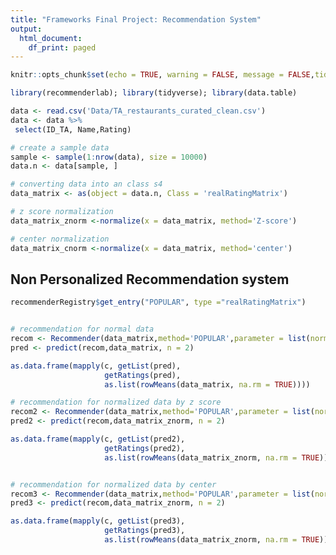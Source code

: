 ```yaml
---
title: "Frameworks Final Project: Recommendation System"
output:
  html_document:
    df_print: paged
---
```


```r
knitr::opts_chunk$set(echo = TRUE, warning = FALSE, message = FALSE,tidy = TRUE)
```

```r
library(recommenderlab); library(tidyverse); library(data.table)
```

```r
data <- read.csv('Data/TA_restaurants_curated_clean.csv')
data <- data %>%
 select(ID_TA, Name,Rating)
```

```r

# create a sample data 
sample <- sample(1:nrow(data), size = 10000)
data.n <- data[sample, ]

# converting data into an class s4
data_matrix <- as(object = data.n, Class = 'realRatingMatrix')

# z score normalization 
data_matrix_znorm <-normalize(x = data_matrix, method='Z-score')

# center normalization 
data_matrix_cnorm <-normalize(x = data_matrix, method='center')

```

## Non Personalized Recommendation system 

```r
recommenderRegistry$get_entry("POPULAR", type ="realRatingMatrix")


# recommendation for normal data 
recom <- Recommender(data_matrix,method='POPULAR',parameter = list(normalize=NULL))
pred <- predict(recom,data_matrix, n = 2)

as.data.frame(mapply(c, getList(pred), 
                     getRatings(pred), 
                     as.list(rowMeans(data_matrix, na.rm = TRUE))))

# recommendation for normalized data by z score
recom2 <- Recommender(data_matrix,method='POPULAR',parameter = list(normalize=NULL))
pred2 <- predict(recom,data_matrix_znorm, n = 2)

as.data.frame(mapply(c, getList(pred2), 
                     getRatings(pred2), 
                     as.list(rowMeans(data_matrix_znorm, na.rm = TRUE))))


# recommendation for normalized data by center
recom3 <- Recommender(data_matrix,method='POPULAR',parameter = list(normalize=NULL))
pred3 <- predict(recom,data_matrix_znorm, n = 2)

as.data.frame(mapply(c, getList(pred3), 
                     getRatings(pred3), 
                     as.list(rowMeans(data_matrix_znorm, na.rm = TRUE))))


```



```r

```

```r

```

```r

```

```r

```

```r

```

